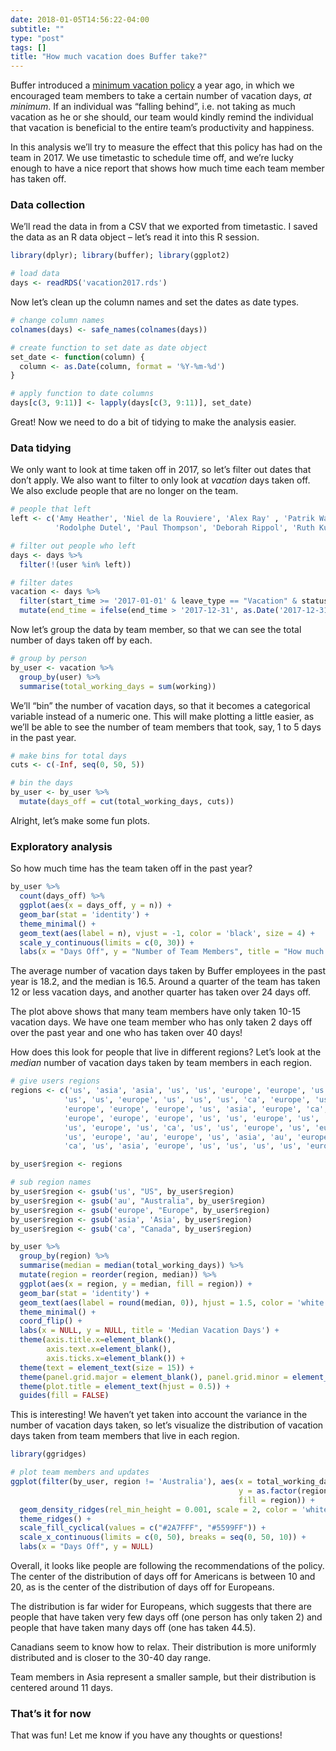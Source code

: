 ```yaml
---
date: 2018-01-05T14:56:22-04:00
subtitle: ""
type: "post"
tags: []
title: "How much vacation does Buffer take?"
---
```


Buffer introduced a [minimum vacation policy](https://open.buffer.com/minimum-vacation/) a year ago, in which we encouraged team members to take a certain number of vacation days, _at minimum_. If an individual was "falling behind", i.e. not taking as much vacation as he or she should, our team would kindly remind the individual that vacation is beneficial to the entire team's productivity and happiness. 

In this analysis we'll try to measure the effect that this policy has had on the team in 2017. We use timetastic to schedule time off, and we're lucky enough to have a nice report that shows how much time each team member has taken off.

### Data collection
We'll read the data in from a CSV that we exported from timetastic. I saved the data as an R data object -- let's read it into this R session.

```r
library(dplyr); library(buffer); library(ggplot2)
```

```r
# load data
days <- readRDS('vacation2017.rds')
```

Now let's clean up the column names and set the dates as date types. 

```r
# change column names
colnames(days) <- safe_names(colnames(days))

# create function to set date as date object
set_date <- function(column) {
  column <- as.Date(column, format = '%Y-%m-%d')
}

# apply function to date columns
days[c(3, 9:11)] <- lapply(days[c(3, 9:11)], set_date)
```

Great! Now we need to do a bit of tidying to make the analysis easier.

### Data tidying
We only want to look at time taken off in 2017, so let's filter out dates that don't apply. We also want to filter to only look at _vacation_ days taken off. We also exclude people that are no longer on the team.

```r
# people that left
left <- c('Amy Heather', 'Niel de la Rouviere', 'Alex Ray' , 'Patrik Ward', 
          'Rodolphe Dutel', 'Paul Thompson', 'Deborah Rippol', 'Ruth Ku')

# filter out people who left
days <- days %>%
  filter(!(user %in% left))
```


```r
# filter dates
vacation <- days %>%
  filter(start_time >= '2017-01-01' & leave_type == "Vacation" & status == "Authorised") %>% 
  mutate(end_time = ifelse(end_time > '2017-12-31', as.Date('2017-12-31'), end_time))
```

Now let's group the data by team member, so that we can see the total number of days taken off by each.

```r
# group by person
by_user <- vacation %>%
  group_by(user) %>%
  summarise(total_working_days = sum(working))
```

We'll "bin" the number of vacation days, so that it becomes a categorical variable instead of a numeric one. This will make plotting a little easier, as we'll be able to see the number of team members that took, say, 1 to 5 days in the past year.

```r
# make bins for total days
cuts <- c(-Inf, seq(0, 50, 5))

# bin the days
by_user <- by_user %>%
  mutate(days_off = cut(total_working_days, cuts))
```

Alright, let's make some fun plots.

### Exploratory analysis
So how much time has the team taken off in the past year?

```r
by_user %>%
  count(days_off) %>%
  ggplot(aes(x = days_off, y = n)) +
  geom_bar(stat = 'identity') +
  theme_minimal() +
  geom_text(aes(label = n), vjust = -1, color = 'black', size = 4) +
  scale_y_continuous(limits = c(0, 30)) +
  labs(x = "Days Off", y = "Number of Team Members", title = "How much time off did people take?")
```

The average number of vacation days taken by Buffer employees in the past year is 18.2, and the median is 16.5. Around a quarter of the team has taken 12 or less vacation days, and another quarter has taken over 24 days off.

The plot above shows that many team members have only taken 10-15 vacation days. We have one team member who has only taken 2 days off over the past year and one who has taken over 40 days!

How does this look for people that live in different regions? Let's look at the _median_ number of vacation days taken by team members in each region.

```r
# give users regions
regions <- c('us', 'asia', 'asia', 'us', 'us', 'europe', 'europe', 'us', 'europe', 'us',
            'us', 'us', 'europe', 'us', 'us', 'us', 'ca', 'europe', 'us', 'europe',
            'europe', 'europe', 'europe', 'us', 'asia', 'europe', 'ca', 'us', 'europe', 'us',
            'europe', 'europe', 'europe', 'us', 'us', 'europe', 'us', 'us', 'europe', 'us',
            'us', 'europe', 'us', 'ca', 'us', 'us', 'europe', 'us', 'europe', 'europe',
            'us', 'europe', 'au', 'europe', 'us', 'asia', 'au', 'europe', 'europe', 'us',
            'ca', 'us', 'asia', 'europe', 'us', 'us', 'us', 'us', 'europe', 'ca')

by_user$region <- regions

# sub region names
by_user$region <- gsub('us', "US", by_user$region)
by_user$region <- gsub('au', "Australia", by_user$region)
by_user$region <- gsub('europe', "Europe", by_user$region)
by_user$region <- gsub('asia', 'Asia', by_user$region)
by_user$region <- gsub('ca', "Canada", by_user$region)
```

```r
by_user %>%
  group_by(region) %>%
  summarise(median = median(total_working_days)) %>%
  mutate(region = reorder(region, median)) %>%
  ggplot(aes(x = region, y = median, fill = region)) +
  geom_bar(stat = 'identity') +
  geom_text(aes(label = round(median, 0)), hjust = 1.5, color = 'white', size = 4) +
  theme_minimal() +
  coord_flip() +
  labs(x = NULL, y = NULL, title = 'Median Vacation Days') +
  theme(axis.title.x=element_blank(),
        axis.text.x=element_blank(),
        axis.ticks.x=element_blank()) +
  theme(text = element_text(size = 15)) +
  theme(panel.grid.major = element_blank(), panel.grid.minor = element_blank()) +
  theme(plot.title = element_text(hjust = 0.5)) +
  guides(fill = FALSE) 
```

This is interesting! We haven't yet taken into account the variance in the number of vacation days taken, so let's visualize the distribution of vacation days taken from team members that live in each region.

```r
library(ggridges)

# plot team members and updates
ggplot(filter(by_user, region != 'Australia'), aes(x = total_working_days, 
                                                   y = as.factor(region), 
                                                   fill = region)) +
  geom_density_ridges(rel_min_height = 0.001, scale = 2, color = 'white') +
  theme_ridges() +
  scale_fill_cyclical(values = c("#2A7FFF", "#5599FF")) +
  scale_x_continuous(limits = c(0, 50), breaks = seq(0, 50, 10)) +
  labs(x = "Days Off", y = NULL)
```

Overall, it looks like people are following the recommendations of the policy. The center of the distribution of days off for Americans is between 10 and 20, as is the center of the distribution of days off for Europeans. 

The distribution is far wider for Europeans, which suggests that there are people that have taken very few days off (one person has only taken 2) and people that have taken many days off (one has taken 44.5). 

Canadians seem to know how to relax. Their distribution is more uniformly distributed and is closer to the 30-40 day range. 

Team members in Asia represent a smaller sample, but their distribution is centered around 11 days.

### That's it for now
That was fun! Let me know if you have any thoughts or questions!